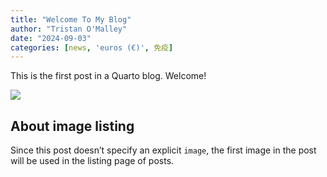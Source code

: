 ```yaml
---
title: "Welcome To My Blog"
author: "Tristan O'Malley"
date: "2024-09-03"
categories: [news, 'euros (€)', 免疫]
---
```


This is the first post in a Quarto blog. Welcome!

![](thumbnail.jpg)

## About image listing {#img-lst}

Since this post doesn't specify an explicit `image`, the first image in the post will be used in the listing page of posts.
